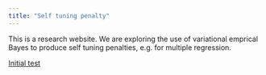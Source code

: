 ```yaml
---
title: "Self tuning penalty"
---
```


This is a research website. We are exploring the use of variational emprical Bayes to produce self tuning penalties, e.g. for multiple regression.

[Initial test](notebooks/vbmr_initial_test.html)
